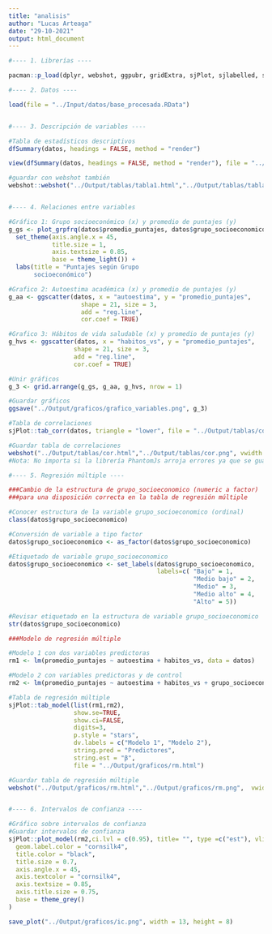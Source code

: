 ---
title: "analisis"
author: "Lucas Arteaga"
date: "29-10-2021"
output: html_document
---
```{r}
#---- 1. Librerías ----

pacman::p_load(dplyr, webshot, ggpubr, gridExtra, sjPlot, sjlabelled, summarytools)

#---- 2. Datos ----

load(file = "../Input/datos/base_procesada.RData")


#---- 3. Descripción de variables ----

#Tabla de estadísticos descriptivos
dfSummary(datos, headings = FALSE, method = "render")

view(dfSummary(datos, headings = FALSE, method = "render"), file = "../Output/tablas/tabla1.html")

#guardar con webshot también
webshot::webshot("../Output/tablas/tabla1.html","../Output/tablas/tabla1.png", vwidth = 550, vheight = 220)


#---- 4. Relaciones entre variables 

#Gráfico 1: Grupo socioeconómico (x) y promedio de puntajes (y)
g_gs <- plot_grpfrq(datos$promedio_puntajes, datos$grupo_socioeconomico, type = "box") +
  set_theme(axis.angle.x = 45,
            title.size = 1,
            axis.textsize = 0.85,
            base = theme_light()) +
  labs(title = "Puntajes según Grupo 
       socioeconómico")

#Grafico 2: Autoestima académica (x) y promedio de puntajes (y)
g_aa <- ggscatter(datos, x = "autoestima", y = "promedio_puntajes",
                    shape = 21, size = 3,
                    add = "reg.line",
                    cor.coef = TRUE)

#Grafico 3: Hábitos de vida saludable (x) y promedio de puntajes (y)
g_hvs <- ggscatter(datos, x = "habitos_vs", y = "promedio_puntajes",
                  shape = 21, size = 3,
                  add = "reg.line",
                  cor.coef = TRUE)

#Unir gráficos
g_3 <- grid.arrange(g_gs, g_aa, g_hvs, nrow = 1)

#Guardar gráficos
ggsave("../Output/graficos/grafico_variables.png", g_3)

#Tabla de correlaciones
sjPlot::tab_corr(datos, triangle = "lower", file = "../Output/tablas/cor.html")

#Guardar tabla de correlaciones
webshot("../Output/tablas/cor.html","../Output/tablas/cor.png", vwidth = 550, vheight = 220)
#Nota: No importa si la librería PhantomJs arroja errores ya que se guardó la tabla como html

#---- 5. Regresión múltiple ----

###Cambio de la estructura de grupo_socioeconomico (numeric a factor)
###para una disposición correcta en la tabla de regresión múltiple

#Conocer estructura de la variable grupo_socioeconomico (ordinal)
class(datos$grupo_socioeconomico)

#Conversión de variable a tipo factor
datos$grupo_socioeconomico <- as_factor(datos$grupo_socioeconomico)

#Etiquetado de variable grupo_socioeconomico
datos$grupo_socioeconomico <- set_labels(datos$grupo_socioeconomico,
                                         labels=c( "Bajo" = 1,
                                                   "Medio bajo" = 2,
                                                   "Medio" = 3,
                                                   "Medio alto" = 4,
                                                   "Alto" = 5))

#Revisar etiquetado en la estructura de variable grupo_socioeconomico
str(datos$grupo_socioeconomico)

###Modelo de regresión múltiple

#Modelo 1 con dos variables predictoras
rm1 <- lm(promedio_puntajes ~ autoestima + habitos_vs, data = datos)

#Modelo 2 con variables predictoras y de control
rm2 <- lm(promedio_puntajes ~ autoestima + habitos_vs + grupo_socioeconomico, data = datos)

#Tabla de regresión múltiple
sjPlot::tab_model(list(rm1,rm2),
                  show.se=TRUE,
                  show.ci=FALSE,
                  digits=3,
                  p.style = "stars",
                  dv.labels = c("Modelo 1", "Modelo 2"),
                  string.pred = "Predictores",
                  string.est = "β",
                  file = "../Output/graficos/rm.html")

#Guardar tabla de regresión múltiple
webshot("../Output/graficos/rm.html","../Output/graficos/rm.png",  vwidth = 300, vheight = 250)


#---- 6. Intervalos de confianza ----

#Gráfico sobre intervalos de confianza
#Guardar intervalos de confianza
sjPlot::plot_model(rm2,ci.lvl = c(0.95), title= "", type =c("est"), vline.color = "grey",line.size = 1) + set_theme( 
  geom.label.color = "cornsilk4",
  title.color = "black", 
  title.size = 0.7, 
  axis.angle.x = 45, 
  axis.textcolor = "cornsilk4",
  axis.textsize = 0.85,
  axis.title.size = 0.75,
  base = theme_grey()
)

save_plot("../Output/graficos/ic.png", width = 13, height = 8)



```

